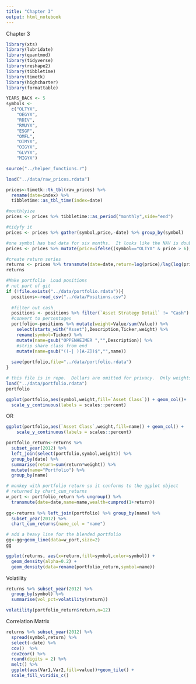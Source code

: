 ```yaml
---
title: "Chapter 3"
output: html_notebook
---
```

Chapter 3
```r
library(xts)
library(lubridate)
library(quantmod)
library(tidyverse)
library(reshape2)
library(tibbletime)
library(timetk)
library(highcharter)
library(formattable)

YEARS_BACK <- 5
symbols <-
  c("OLTYX",
    "OEGYX",
    "RDIV",
    "RMUYX",
    "ESGF",
    "OMFL",
    "OIMYX",
    "OIGYX",
    "GLVYX",
    "MIGYX")

source("../helper_functions.r")

```

```r

load("../data/raw_prices.rdata")
```

```r
prices<-timetk::tk_tbl(raw_prices) %>%
  rename(date=index) %>% 
  tibbletime::as_tbl_time(index=date) 

#monthlyize
prices <- prices %>% tibbletime::as_period("monthly",side="end")

#tidyfy it
prices <- prices %>% gather(symbol,price,-date) %>% group_by(symbol)

#one symbol has bad data for six months.  It looks like the NAV is doubled. Fix.
prices <- prices %>% mutate(price=ifelse((symbol=="OLTYX" & price > 6),price/2,price))

#create return series
returns <- prices %>% transmute(date=date,return=log(price)/lag(log(price))-1) %>% slice(-1)
returns
```


```r
#Make portfolio  Load positions
# not part of git
if (!file.exists("../data/portfolio.rdata")){
  positions<-read_csv("../data/Positions.csv")
  
  #filter out cash
  positions <- positions %>% filter(`Asset Strategy Detail` != "Cash")
  #convert to percentages
  portfolio<-positions %>% mutate(weight=Value/sum(Value)) %>%
    select(starts_with("Asset"),Description,Ticker,weight) %>% 
    rename(symbol=Ticker) %>% 
    mutate(name=gsub("OPPENHEIMER ","",Description)) %>% 
    #strip share class from end
    mutate(name=gsub("((-| )[A-Z])$","",name))
  
  save(portfolio,file="../data/portfolio.rdata")
}
```

```r
# this file is in repo.  Dollars are omitted for privacy.  Only weights.
load("../data/portfolio.rdata")
portfolio
```
```r
ggplot(portfolio,aes(symbol,weight,fill=`Asset Class`)) + geom_col()+ 
  scale_y_continuous(labels = scales::percent)
```
OR
```r
ggplot(portfolio,aes(`Asset Class`,weight,fill=name)) + geom_col() +
    scale_y_continuous(labels = scales::percent)

```

```r

portfolio_return<-returns %>%
  subset_year(2012) %>% 
  left_join(select(portfolio,symbol,weight)) %>% 
  group_by(date) %>% 
  summarise(return=sum(return*weight)) %>% 
  mutate(name="Portfolio") %>% 
  group_by(name)

# monkey with portfolio return so it conforms to the ggplot object
# returned by chart_cum_returns
w_port <- portfolio_return %>% ungroup() %>% 
  transmute(date=date,name=name,wealth=cumprod(1+return))
  
gg<-returns %>% left_join(portfolio) %>% group_by(name) %>%   
  subset_year(2012) %>% 
  chart_cum_returns(name_col = "name")

# add a heavy line for the blended portfolio
gg<-gg+geom_line(data=w_port,size=2)
gg

```

```r
ggplot(returns, aes(x=return,fill=symbol,color=symbol)) + 
  geom_density(alpha=0.2) +
  geom_density(data=rename(portfolio_return,symbol=name))

```

Volatility
```r
returns %>% subset_year(2012) %>% 
  group_by(symbol) %>% 
  summarise(vol_pct=volatility(return))
```

```r
volatility(portfolio_return$return,n=12)
```

Correlation Matrix
```r

returns %>% subset_year(2012) %>% 
  spread(symbol,return) %>% 
  select(-date) %>% 
  cov()  %>% 
  cov2cor() %>% 
  round(digits = 2) %>% 
  melt() %>% 
  ggplot(aes(Var1,Var2,fill=value))+geom_tile() +
  scale_fill_viridis_c()
```

